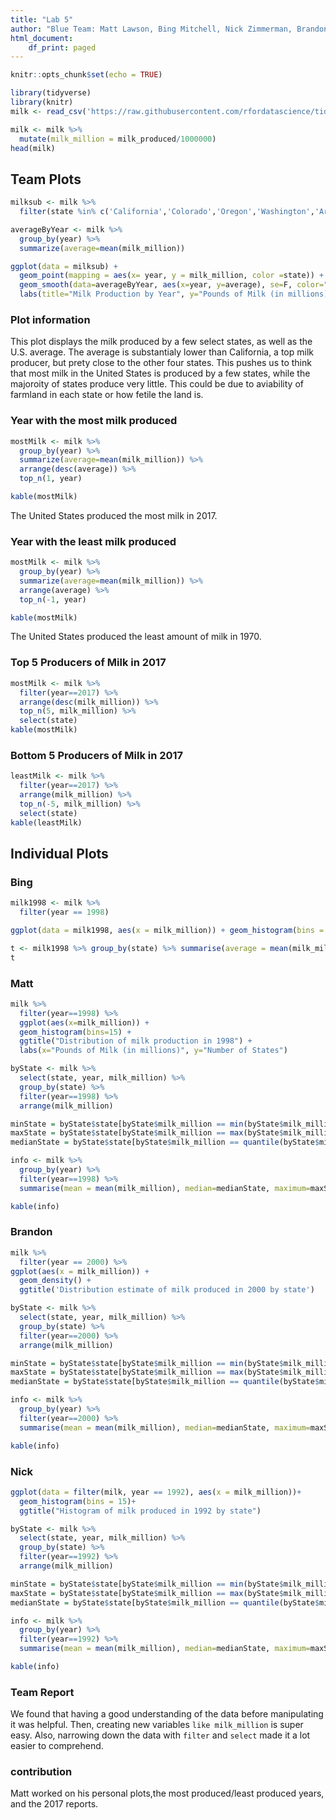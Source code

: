 ```yaml
---
title: "Lab 5"
author: "Blue Team: Matt Lawson, Bing Mitchell, Nick Zimmerman, Brandon Bowen"
html_document:
    df_print: paged
---
```


```r
knitr::opts_chunk$set(echo = TRUE)
```

```r
library(tidyverse)
library(knitr)
milk <- read_csv('https://raw.githubusercontent.com/rfordatascience/tidytuesday/master/data/2019/2019-01-29/state_milk_production.csv')

milk <- milk %>%
  mutate(milk_million = milk_produced/1000000)
head(milk)
```

## Team Plots
```r
milksub <- milk %>%
  filter(state %in% c('California','Colorado','Oregon','Washington','Arizona', 'All States')) %>% select(state, year, milk_million)

averageByYear <- milk %>% 
  group_by(year) %>%
  summarize(average=mean(milk_million))

ggplot(data = milksub) +
  geom_point(mapping = aes(x= year, y = milk_million, color =state)) + 
  geom_smooth(data=averageByYear, aes(x=year, y=average), se=F, color="black") +
  labs(title="Milk Production by Year", y="Pounds of Milk (in millions)", caption="The black line is the average of all states.")
```

### Plot information

This plot displays the milk produced by a few select states, as well as the U.S. average. The average is substantialy lower than California, a top milk producer, but prety close to the other four states. This pushes us to think that most milk in the United States is produced by a few states, while the majoroity of states produce very little. This could be due to aviability of farmland in each state or how fetile the land is.


### Year with the most milk produced
```r
mostMilk <- milk %>%
  group_by(year) %>%
  summarize(average=mean(milk_million)) %>%
  arrange(desc(average)) %>%
  top_n(1, year)

kable(mostMilk)
```

The United States produced the most milk in 2017.



### Year with the least milk produced
```r
mostMilk <- milk %>%
  group_by(year) %>%
  summarize(average=mean(milk_million)) %>%
  arrange(average) %>%
  top_n(-1, year)

kable(mostMilk)
```

The United States produced the least amount of milk in 1970.



### Top 5 Producers of Milk in 2017
```r
mostMilk <- milk %>%
  filter(year==2017) %>%
  arrange(desc(milk_million)) %>%
  top_n(5, milk_million) %>%
  select(state)
kable(mostMilk)
```



### Bottom 5 Producers of Milk in 2017
```r
leastMilk <- milk %>%
  filter(year==2017) %>%
  arrange(milk_million) %>%
  top_n(-5, milk_million) %>%
  select(state)
kable(leastMilk)
```

## Individual Plots

### Bing
```r
milk1998 <- milk %>%
  filter(year == 1998)

ggplot(data = milk1998, aes(x = milk_million)) + geom_histogram(bins = 10) + ggtitle('Histogram of milk produced in 1970 by state')
```
```r
t <- milk1998 %>% group_by(state) %>% summarise(average = mean(milk_million), med = median(milk_produced), max = max(milk_million), low = min(milk_million)) %>% as_tibble()
t
```


### Matt

```r
milk %>%
  filter(year==1998) %>%
  ggplot(aes(x=milk_million)) +
  geom_histogram(bins=15) + 
  ggtitle("Distribution of milk production in 1998") + 
  labs(x="Pounds of Milk (in millions)", y="Number of States") 
```

```r
byState <- milk %>%
  select(state, year, milk_million) %>%
  group_by(state) %>%
  filter(year==1998) %>%
  arrange(milk_million)

minState = byState$state[byState$milk_million == min(byState$milk_million)]
maxState = byState$state[byState$milk_million == max(byState$milk_million)]
medianState = byState$state[byState$milk_million == quantile(byState$milk_million, 0.5, type=1)]

info <- milk %>%
  group_by(year) %>%
  filter(year==1998) %>%
  summarise(mean = mean(milk_million), median=medianState, maximum=maxState, minimum=minState) 

kable(info)
```

### Brandon 

```r
milk %>%
  filter(year == 2000) %>%
ggplot(aes(x = milk_million)) +
  geom_density() + 
  ggtitle('Distribution estimate of milk produced in 2000 by state')
```

```r
byState <- milk %>%
  select(state, year, milk_million) %>%
  group_by(state) %>%
  filter(year==2000) %>%
  arrange(milk_million)

minState = byState$state[byState$milk_million == min(byState$milk_million)]
maxState = byState$state[byState$milk_million == max(byState$milk_million)]
medianState = byState$state[byState$milk_million == quantile(byState$milk_million, 0.5, type=1)]

info <- milk %>%
  group_by(year) %>%
  filter(year==2000) %>%
  summarise(mean = mean(milk_million), median=medianState, maximum=maxState, minimum=minState) 

kable(info)
```

### Nick
```r
ggplot(data = filter(milk, year == 1992), aes(x = milk_million))+
  geom_histogram(bins = 15)+
  ggtitle("Histogram of milk produced in 1992 by state")
```

```r
byState <- milk %>%
  select(state, year, milk_million) %>%
  group_by(state) %>%
  filter(year==1992) %>%
  arrange(milk_million)

minState = byState$state[byState$milk_million == min(byState$milk_million)]
maxState = byState$state[byState$milk_million == max(byState$milk_million)]
medianState = byState$state[byState$milk_million == quantile(byState$milk_million, 0.5, type=1)]

info <- milk %>%
  group_by(year) %>%
  filter(year==1992) %>%
  summarise(mean = mean(milk_million), median=medianState, maximum=maxState, minimum=minState) 

kable(info)
```

### Team Report
We found that having a good understanding of the data before manipulating it was helpful. Then, creating new variables ```like milk_million``` is super easy. Also, narrowing down the data with ```filter``` and ```select``` made it a lot easier to comprehend.  


### contribution

Matt worked on his personal plots,the most produced/least produced years, and the 2017 reports.
